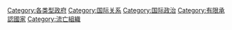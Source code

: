 {{Catnav|頁面分類|人类社会|组织|政府}}
{{Catnav|頁面分類|人类社会|政治|政府}}
{{Catnav|頁面分類|社会|政治|国际政治}}
{{Catnav|頁面分類|地理|国家|国际|国际政治}}
{{Catmore}}

[[Category:各类型政府|Category:各类型政府]]
[[Category:国际关系|Category:国际关系]]
[[Category:国际政治|Category:国际政治]]
[[Category:有限承認國家|Category:有限承認國家]]
[[Category:流亡組織|Category:流亡組織]]